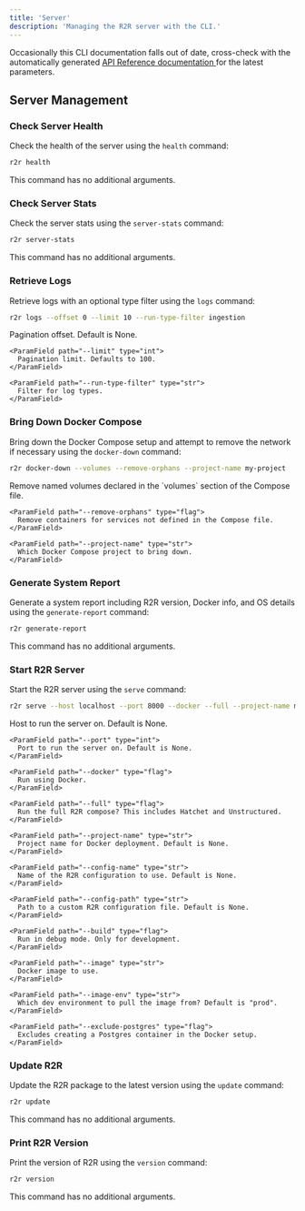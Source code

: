 ```yaml
---
title: 'Server'
description: 'Managing the R2R server with the CLI.'
---
```


<Note>
Occasionally this CLI documentation falls out of date, cross-check with the automatically generated <a href="/api-reference/introduction"> API Reference documentation </a> for the latest parameters.
</Note>

## Server Management

### Check Server Health

Check the health of the server using the `health` command:

````bash
r2r health
````

This command has no additional arguments.

### Check Server Stats

Check the server stats using the `server-stats` command:

````bash
r2r server-stats
````

This command has no additional arguments.

### Retrieve Logs

Retrieve logs with an optional type filter using the `logs` command:

````bash
r2r logs --offset 0 --limit 10 --run-type-filter ingestion
````

<AccordionGroup>
  <Accordion title="Arguments">
    <ParamField path="--offset" type="int">
      Pagination offset. Default is None.
    </ParamField>

    <ParamField path="--limit" type="int">
      Pagination limit. Defaults to 100.
    </ParamField>

    <ParamField path="--run-type-filter" type="str">
      Filter for log types.
    </ParamField>
  </Accordion>
</AccordionGroup>

### Bring Down Docker Compose

Bring down the Docker Compose setup and attempt to remove the network if necessary using the `docker-down` command:

````bash
r2r docker-down --volumes --remove-orphans --project-name my-project
````

<AccordionGroup>
  <Accordion title="Arguments">
    <ParamField path="--volumes" type="flag">
      Remove named volumes declared in the `volumes` section of the Compose file.
    </ParamField>

    <ParamField path="--remove-orphans" type="flag">
      Remove containers for services not defined in the Compose file.
    </ParamField>

    <ParamField path="--project-name" type="str">
      Which Docker Compose project to bring down.
    </ParamField>
  </Accordion>
</AccordionGroup>

### Generate System Report

Generate a system report including R2R version, Docker info, and OS details using the `generate-report` command:

````bash
r2r generate-report
````

This command has no additional arguments.

### Start R2R Server

Start the R2R server using the `serve` command:

````bash
r2r serve --host localhost --port 8000 --docker --full --project-name my-project --config-name my-config --config-path /path/to/config --build --image my-image --image-env prod --exclude-postgres
````

<AccordionGroup>
  <Accordion title="Arguments">
    <ParamField path="--host" type="str">
      Host to run the server on. Default is None.
    </ParamField>

    <ParamField path="--port" type="int">
      Port to run the server on. Default is None.
    </ParamField>

    <ParamField path="--docker" type="flag">
      Run using Docker.
    </ParamField>

    <ParamField path="--full" type="flag">
      Run the full R2R compose? This includes Hatchet and Unstructured.
    </ParamField>

    <ParamField path="--project-name" type="str">
      Project name for Docker deployment. Default is None.
    </ParamField>

    <ParamField path="--config-name" type="str">
      Name of the R2R configuration to use. Default is None.
    </ParamField>

    <ParamField path="--config-path" type="str">
      Path to a custom R2R configuration file. Default is None.
    </ParamField>

    <ParamField path="--build" type="flag">
      Run in debug mode. Only for development.
    </ParamField>

    <ParamField path="--image" type="str">
      Docker image to use.
    </ParamField>

    <ParamField path="--image-env" type="str">
      Which dev environment to pull the image from? Default is "prod".
    </ParamField>

    <ParamField path="--exclude-postgres" type="flag">
      Excludes creating a Postgres container in the Docker setup.
    </ParamField>
  </Accordion>
</AccordionGroup>

### Update R2R

Update the R2R package to the latest version using the `update` command:

````bash
r2r update
````

This command has no additional arguments.

### Print R2R Version

Print the version of R2R using the `version` command:

````bash
r2r version
````

This command has no additional arguments.
